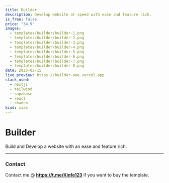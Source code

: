 ```yaml
---
title: Builder
description: Develop website at speed with ease and feature rich.
is_free: false
price: "34.9"
images:
  - templates/builder/builder-1.png
  - templates/builder/builder-2.png
  - templates/builder/builder-3.png
  - templates/builder/builder-4.png
  - templates/builder/builder-5.png
  - templates/builder/builder-6.png
  - templates/builder/builder-7.png
  - templates/builder/builder-8.png
date: 2025-02-15
live_preview: https://builder-one.vercel.app
stack_used:
  - nextjs
  - tailwind
  - supabase
  - react
  - shadcn
kind: saas
---
```


# Builder

Build and Develop a website with an ease and feature rich.

---

### Contact

Contact me @ **https://t.me/Kinfe123** if you want to buy the template.

